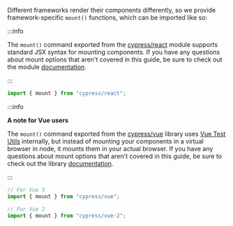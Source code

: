 Different frameworks render their components differently, so we provide
framework-specific `mount()` functions, which can be imported like so:

<Tabs>
<TabItem value='React'>
:::info

The `mount()` command exported from the
[cypress/react](https://github.com/cypress-io/cypress/tree/develop/npm/react)
module supports standard JSX syntax for mounting components. If you have any
questions about mount options that aren't covered in this guide, be sure to
check out the module
[documentation](https://github.com/cypress-io/cypress/tree/develop/npm/react#readme).

:::

```js
import { mount } from "cypress/react";
```

</TabItem>

<TabItem value='Vue'>
:::info

<strong>A note for Vue users</strong>

The `mount()` command exported from the
[cypress/vue](https://github.com/cypress-io/cypress/tree/develop/npm/vue)
library uses [Vue Test Utils](https://vue-test-utils.vuejs.org/) internally, but
instead of mounting your components in a virtual browser in node, it mounts them
in your actual browser. If you have any questions about mount options that
aren't covered in this guide, be sure to check out the library
[documentation](https://github.com/cypress-io/cypress/tree/develop/npm/vue#readme).

:::

```js
// For Vue 3
import { mount } from "cypress/vue";

// For Vue 2
import { mount } from "cypress/vue-2";
```

</TabItem>
</Tabs>

